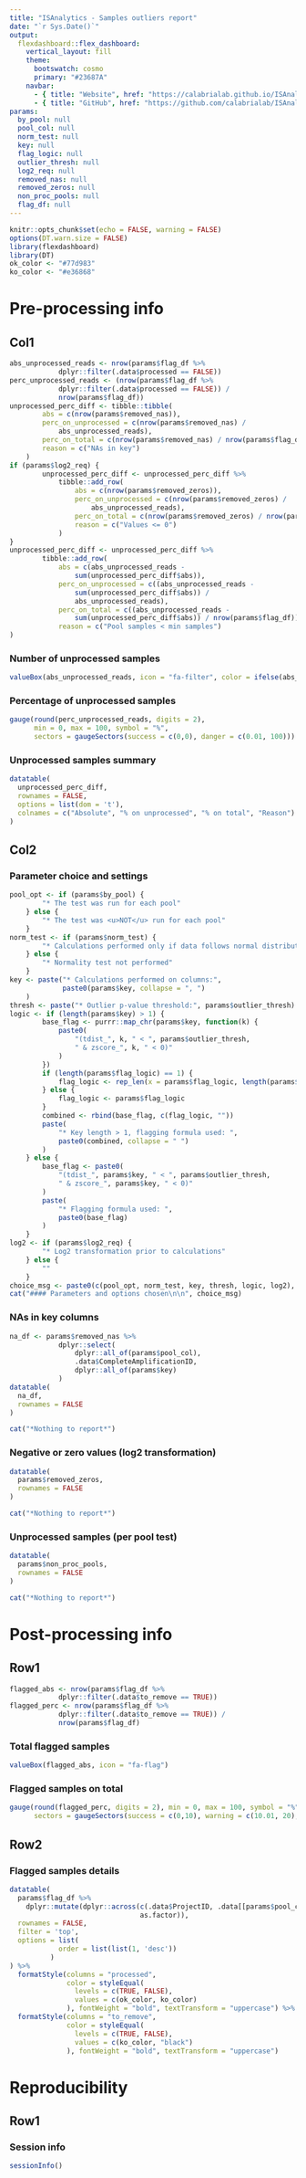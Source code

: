 ```yaml
---
title: "ISAnalytics - Samples outliers report"
date: "`r Sys.Date()`"
output: 
  flexdashboard::flex_dashboard:
    vertical_layout: fill
    theme:
      bootswatch: cosmo
      primary: "#23687A"
    navbar:
      - { title: "Website", href: "https://calabrialab.github.io/ISAnalytics/", align: right, icon: "fa-globe" }
      - { title: "GitHub", href: "https://github.com/calabrialab/ISAnalytics", align: right, icon: "fa-github" }
params:
  by_pool: null
  pool_col: null
  norm_test: null
  key: null
  flag_logic: null
  outlier_thresh: null
  log2_req: null
  removed_nas: null
  removed_zeros: null
  non_proc_pools: null
  flag_df: null
---
```

```r
knitr::opts_chunk$set(echo = FALSE, warning = FALSE)
options(DT.warn.size = FALSE)
library(flexdashboard)
library(DT)
ok_color <- "#77d983"
ko_color <- "#e36868"
```

Pre-processing info {data-orientation=columns}
===============================================================================

Col1
-------------------------------------------------------------------------------

```r
abs_unprocessed_reads <- nrow(params$flag_df %>%
            dplyr::filter(.data$processed == FALSE))
perc_unprocessed_reads <- (nrow(params$flag_df %>%
            dplyr::filter(.data$processed == FALSE)) /
            nrow(params$flag_df))
unprocessed_perc_diff <- tibble::tibble(
        abs = c(nrow(params$removed_nas)),
        perc_on_unprocessed = c(nrow(params$removed_nas) /
            abs_unprocessed_reads),
        perc_on_total = c(nrow(params$removed_nas) / nrow(params$flag_df)),
        reason = c("NAs in key")
    )
if (params$log2_req) {
        unprocessed_perc_diff <- unprocessed_perc_diff %>%
            tibble::add_row(
                abs = c(nrow(params$removed_zeros)),
                perc_on_unprocessed = c(nrow(params$removed_zeros) /
                    abs_unprocessed_reads),
                perc_on_total = c(nrow(params$removed_zeros) / nrow(params$flag_df)),
                reason = c("Values <= 0")
            )
}
unprocessed_perc_diff <- unprocessed_perc_diff %>%
        tibble::add_row(
            abs = c(abs_unprocessed_reads -
                sum(unprocessed_perc_diff$abs)),
            perc_on_unprocessed = c((abs_unprocessed_reads -
                sum(unprocessed_perc_diff$abs)) /
                abs_unprocessed_reads),
            perc_on_total = c((abs_unprocessed_reads -
                sum(unprocessed_perc_diff$abs)) / nrow(params$flag_df)),
            reason = c("Pool samples < min samples")
)
```

### Number of unprocessed samples
```r
valueBox(abs_unprocessed_reads, icon = "fa-filter", color = ifelse(abs_unprocessed_reads == 0, "success", "danger"))
```

### Percentage of unprocessed samples
```r
gauge(round(perc_unprocessed_reads, digits = 2),
      min = 0, max = 100, symbol = "%", 
      sectors = gaugeSectors(success = c(0,0), danger = c(0.01, 100)))
```

### Unprocessed samples summary 
```r
datatable(
  unprocessed_perc_diff,
  rownames = FALSE, 
  options = list(dom = 't'),
  colnames = c("Absolute", "% on unprocessed", "% on total", "Reason")
)
```

Col2 {.tabset .tabset-fade}
-------------------------------------------------------------------------------
### Parameter choice and settings
```r
pool_opt <- if (params$by_pool) {
        "* The test was run for each pool"
    } else {
        "* The test was <u>NOT</u> run for each pool"
    }
norm_test <- if (params$norm_test) {
        "* Calculations performed only if data follows normal distribution"
    } else {
        "* Normality test not performed"
    }
key <- paste("* Calculations performed on columns:",
             paste0(params$key, collapse = ", ")
    )
thresh <- paste("* Outlier p-value threshold:", params$outlier_thresh)
logic <- if (length(params$key) > 1) {
        base_flag <- purrr::map_chr(params$key, function(k) {
            paste0(
                "(tdist_", k, " < ", params$outlier_thresh,
                " & zscore_", k, " < 0)"
            )
        })
        if (length(params$flag_logic) == 1) {
            flag_logic <- rep_len(x = params$flag_logic, length(params$key) - 1)
        } else {
            flag_logic <- params$flag_logic
        }
        combined <- rbind(base_flag, c(flag_logic, ""))
        paste(
            "* Key length > 1, flagging formula used: ",
            paste0(combined, collapse = " ")
        )
    } else {
        base_flag <- paste0(
            "(tdist_", params$key, " < ", params$outlier_thresh,
            " & zscore_", params$key, " < 0)"
        )
        paste(
            "* Flagging formula used: ",
            paste0(base_flag)
        )
    }
log2 <- if (params$log2_req) {
        "* Log2 transformation prior to calculations"
    } else {
        ""
    }
choice_msg <- paste0(c(pool_opt, norm_test, key, thresh, logic, log2), collapse = "\n")
cat("#### Parameters and options chosen\n\n", choice_msg)
```

### NAs in key columns
```r
na_df <- params$removed_nas %>%
            dplyr::select(
                dplyr::all_of(params$pool_col),
                .data$CompleteAmplificationID,
                dplyr::all_of(params$key)
            )
datatable(
  na_df,
  rownames = FALSE
)
```

```r
cat("*Nothing to report*")
```

### Negative or zero values (log2 transformation)
```r
datatable(
  params$removed_zeros,
  rownames = FALSE
)
```

```r
cat("*Nothing to report*")
```

### Unprocessed samples (per pool test)
```r
datatable(
  params$non_proc_pools,
  rownames = FALSE
)
```

```r
cat("*Nothing to report*")
```

Post-processing info {data-orientation=rows}
===============================================================================

Row1 
-------------------------------------------------------------------------------
```r
flagged_abs <- nrow(params$flag_df %>%
            dplyr::filter(.data$to_remove == TRUE))
flagged_perc <- nrow(params$flag_df %>%
            dplyr::filter(.data$to_remove == TRUE)) /
            nrow(params$flag_df)
```

### Total flagged samples
```r
valueBox(flagged_abs, icon = "fa-flag")
```

### Flagged samples on total
```r
gauge(round(flagged_perc, digits = 2), min = 0, max = 100, symbol = "%",
      sectors = gaugeSectors(success = c(0,10), warning = c(10.01, 20), danger = c(20.01, 100)))
```


Row2
-------------------------------------------------------------------------------
### Flagged samples details

```r
datatable(
  params$flag_df %>%
    dplyr::mutate(dplyr::across(c(.data$ProjectID, .data[[params$pool_col]]),
                                as.factor)),
  rownames = FALSE,
  filter = 'top',
  options = list(
            order = list(list(1, 'desc'))
          )
) %>% 
  formatStyle(columns = "processed", 
              color = styleEqual(
                levels = c(TRUE, FALSE),
                values = c(ok_color, ko_color)
              ), fontWeight = "bold", textTransform = "uppercase") %>%
  formatStyle(columns = "to_remove", 
              color = styleEqual(
                levels = c(TRUE, FALSE),
                values = c(ko_color, "black")
              ), fontWeight = "bold", textTransform = "uppercase")
```

Reproducibility {data-orientation=rows}
===============================================================================

Row1 {data-height=600}
-------------------------------------------------------------------------------

### Session info {style="width: 95% !important"}
```r
sessionInfo()
```

